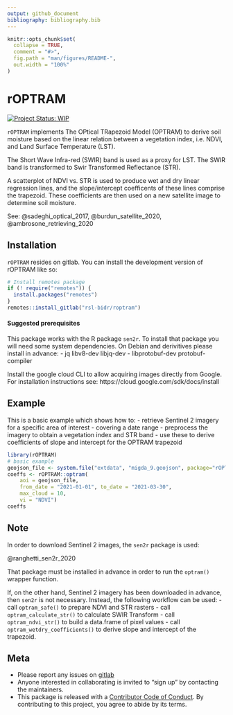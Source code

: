 ```yaml
---
output: github_document
bibliography: bibliography.bib  
---
```


<!-- README.md is generated from README.Rmd. Please edit that file -->


```r
knitr::opts_chunk$set(
  collapse = TRUE,
  comment = "#>",
  fig.path = "man/figures/README-",
  out.width = "100%"
)
```

# rOPTRAM

<!-- badges: start -->
[![Project Status: WIP](https://www.repostatus.org/badges/latest/wip.svg)](https://www.repostatus.org/#wip)
<!-- badges: end -->

`rOPTRAM` implements The OPtical TRapezoid Model (OPTRAM) 
  to derive soil moisture based on the linear relation
  between a vegetation index, i.e. NDVI, and Land Surface Temperature (LST).
  
  The Short Wave Infra-red (SWIR) band is used as a proxy for LST. The SWIR band is transformed to Swir Transformed Reflectance (STR).
  
  A scatterplot of NDVI vs. STR is used to produce wet and dry linear regression lines, and the slope/intercept coefficents of these lines comprise the trapezoid. These coefficients are then used on a new satellite image to determine soil moisture.

  See:  @sadeghi_optical_2017, @burdun_satellite_2020, @ambrosone_retrieving_2020


## Installation

`rOPTRAM` resides on gitlab.
You can install the development version of rOPTRAM like so:

``` r
# Install remotes package
if (! require("remotes")) {
  install.packages("remotes")
}
remotes::install_gitlab("rsl-bidr/roptram")
```
#### Suggested prerequisites

This package works with the R package `sen2r`.
To install that package you will need some system dependencies. 
On Debian and derivitives please install in advance:
- jq libv8-dev libjq-dev
- libprotobuf-dev protobuf-compiler

Install the google cloud CLI to allow acquiring images directly from Google.
For installation instructions see:
https://cloud.google.com/sdk/docs/install
 
## Example

This is a basic example which shows how to:
  - retrieve Sentinel 2 imagery for a specific area of interest
  - covering a date range
  - preprocess the imagery to obtain a vegetation index and STR band
  - use these to derive coefficients of slope and intercept for the OPTRAM trapezoid

```r
library(rOPTRAM)
# basic example
geojson_file <- system.file("extdata", "migda_9.geojson", package="rOPTRAM")
coeffs <- rOPTRAM::optram(
    aoi = geojson_file,
    from_date = "2021-01-01", to_date = "2021-03-30",
    max_cloud = 10,
    vi = "NDVI")
coeffs
```

## Note

In order to download Sentinel 2 images, the `sen2r` package is used:

@ranghetti_sen2r_2020

That package must be installed in advance in order to run the `optram()` wrapper function.

If, on the other hand, Sentinel 2 imagery has been downloaded in advance, then `sen2r` is not necessary.
Instead, the following workflow can be used:
  - call `optram_safe()` to prepare NDVI and STR rasters
  - call `optram_calculate_str()` to calculate SWIR Transform
  - call `optram_ndvi_str()` to build a data.frame of pixel values
  - call `optram_wetdry_coefficients()` to derive slope and intercept of the trapezoid. 

## Meta

  - Please report any issues on [gitlab](https://gitlab.com/rsl-bidr/roptram/-/issues)
  - Anyone interested in collaborating is invited to "sign up" by contacting the maintainers.
  - This package is released with a [Contributor Code of Conduct](https://github.com/ropensci/.github/blob/master/CODE_OF_CONDUCT.md). By contributing to this project, you agree to abide by its terms.
